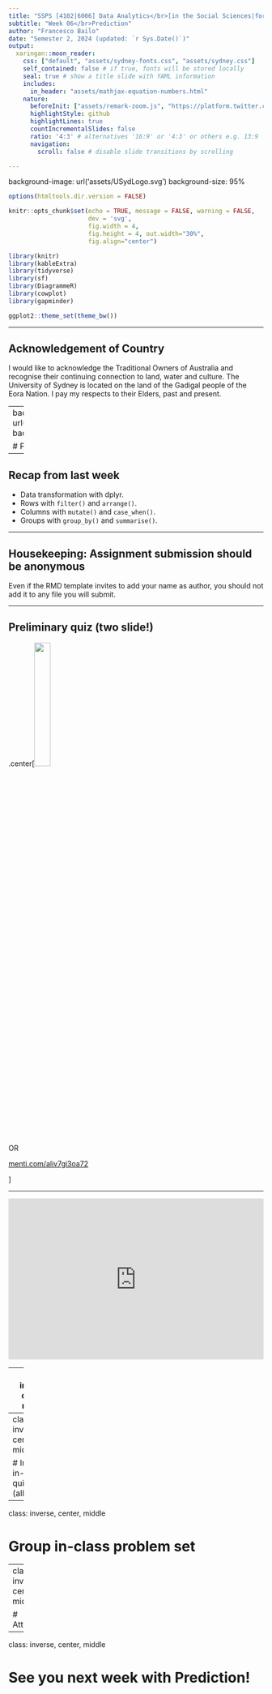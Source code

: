 ```yaml
---
title: "SSPS [4102|6006] Data Analytics</br>[in the Social Sciences|for Social Research]"
subtitle: "Week 06</br>Prediction"
author: "Francesco Bailo"
date: "Semester 2, 2024 (updated: `r Sys.Date()`)"
output:
  xaringan::moon_reader:
    css: ["default", "assets/sydney-fonts.css", "assets/sydney.css"]
    self_contained: false # if true, fonts will be stored locally
    seal: true # show a title slide with YAML information
    includes:
      in_header: "assets/mathjax-equation-numbers.html"
    nature:
      beforeInit: ["assets/remark-zoom.js", "https://platform.twitter.com/widgets.js"]
      highlightStyle: github
      highlightLines: true
      countIncrementalSlides: false
      ratio: '4:3' # alternatives '16:9' or '4:3' or others e.g. 13:9
      navigation:
        scroll: false # disable slide transitions by scrolling

---
```


background-image: url('assets/USydLogo.svg')
background-size: 95%

<style>
pre {
  overflow-x: auto;
}
pre code {
  word-wrap: normal;
  white-space: pre;
}
</style>

```r

options(htmltools.dir.version = FALSE)

knitr::opts_chunk$set(echo = TRUE, message = FALSE, warning = FALSE, 
                      dev = 'svg', 
                      fig.width = 4, 
                      fig.height = 4, out.width="30%",
                      fig.align="center")

library(knitr)
library(kableExtra)
library(tidyverse)
library(sf)
library(DiagrammeR)
library(cowplot)
library(gapminder)

ggplot2::theme_set(theme_bw())

```

---

## Acknowledgement of Country

I would like to acknowledge the Traditional Owners of Australia and recognise their continuing connection to land, water and culture. The  University of Sydney is located on the land of the Gadigal people  of the Eora Nation. I pay my respects to their Elders, past and present.

---
background-image: url(https://www.antiprism.com/misc/tri_jit_rd01.gif)
background-size: 100%

# Prediction 

---

## Recap from last week

- Data transformation with dplyr.
- Rows with `filter()` and `arrange()`.
- Columns with `mutate()` and `case_when()`.
- Groups with `group_by()` and `summarise()`.


--- 

## Housekeeping: Assignment submission should be anonymous

Even if the RMD template invites to add your name as author, you should not add it to any file you will submit.

---

## Preliminary quiz (two slide!)

.center[<img src = '../img/menti_week_06.png' width = '25%'>

OR 

[menti.com/aliv7gi3oa72](https://www.menti.com/aliv7gi3oa72) 


]

---

<div style='position: relative; padding-bottom: 56.25%; padding-top: 35px; height: 0; overflow: hidden;'><iframe sandbox='allow-scripts allow-same-origin allow-presentation' allowfullscreen='true' allowtransparency='true' frameborder='0' height='315' src='https://www.mentimeter.com/app/presentation/alcmsn3vpxq6rt3od3gnp5s1dttxs3a2/embed' style='position: absolute; top: 0; left: 0; width: 100%; height: 100%;' width='420'></iframe></div>

---
class: inverse, center, middle

# Prediction 

# (Stats slides)

---
class: inverse, center, middle

# Individual in-class quiz/tutorial (all)

---
class: inverse, center, middle

# Group in-class problem set

---
class: inverse, center, middle

# Attendance

---
class: inverse, center, middle

# See you next week with Prediction!

